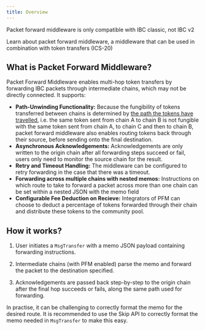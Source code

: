 ```yaml
---
title: Overview
---
```


<Warning>
Packet forward middleware is only compatible with IBC classic, not IBC v2
</Warning>

Learn about packet forward middleware, a middleware that can be used in combination with token transfers (ICS-20)

## What is Packet Forward Middleware?

Packet Forward Middleware enables multi-hop token transfers by forwarding IBC packets through intermediate chains, which may not be directly connected. It supports:

* **Path-Unwinding Functionality:**
  Because the fungibility of tokens transferred between chains is determined by [the path the tokens have travelled](/docs/ibc/next/apps/transfer/overview/.mdx#denomination-trace), i.e. the same token sent from chain A to chain B is not fungible with the same token sent from chain A, to chain C and then to chain B, packet forward middleware also enables routing tokens back through their source, before sending onto the final destination.
* **Asynchronous Acknowledgements:**
  Acknowledgements are only written to the origin chain after all forwarding steps succeed or fail, users only need to monitor the source chain for the result.
* **Retry and Timeout Handling:**
  The middleware can be configured to retry forwarding in the case that there was a timeout.
* **Forwarding across multiple chains with nested memos:**
  Instructions on which route to take to forward a packet across more than one chain can be set within a nested JSON with the memo field
* **Configurable Fee Deduction on Recieve:**
  Integrators of PFM can choose to deduct a percentage of tokens forwarded through their chain and distribute these tokens to the community pool.

## How it works?

1. User initiates a `MsgTransfer` with a memo JSON payload containing forwarding instructions.

2. Intermediate chains (with PFM enabled) parse the memo and forward the packet to the destination specified.

3. Acknowledgements are passed back step-by-step to the origin chain after the final hop succeeds or fails, along the same path used for forwarding.

In practise, it can be challenging to correctly format the memo for the desired route. It is recommended to use the Skip API to correctly format the memo needed in `MsgTransfer` to make this easy.
